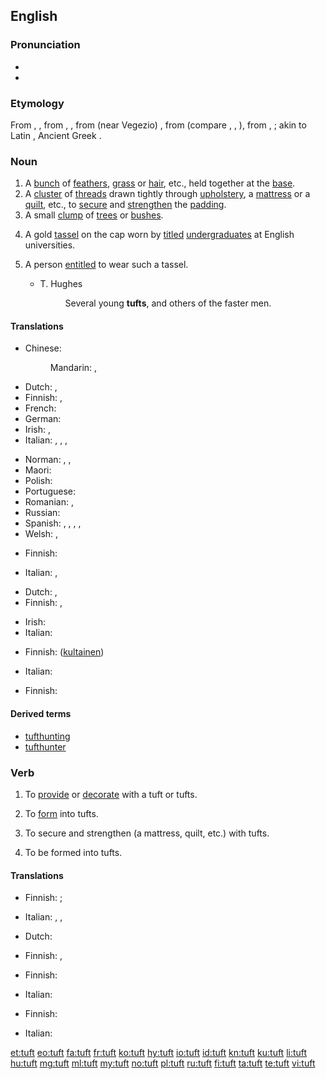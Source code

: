 ==English==

===Pronunciation===
* {{IPA|/tʌft/|lang=en}}
* {{rhymes|ʌft|lang=en}}

===Etymology===
From {{etyl|enm|en}} {{m|enm|toft}}, {{m|enm|tofte}}, from {{etyl|frm|en}} {{m|frm|toffe}}, {{m|frm|tofe||tuft}}, from {{etyl|LL.|en}} (near Vegezio) {{m|la|tufa||helmet crest}}, from {{etyl|gem|en}} (compare {{etyl|ang|-}} {{m|ang|þūf||tuft}}, {{etyl|non|-}} {{term|þúfa||mound|lang=non}}, {{etyl|sv|-}} {{term|tuva||tussock; grassy hillock|lang=sv}}), from {{etyl|gem-pro|en}} {{m|gem-pro|*þūbǭ}}, {{m|gem-pro|*þūbaz}}; akin to Latin {{m|la|tūber||hump, swelling}}, Ancient Greek {{m|grc|tr=typhē|||cattail (used to stuff beds)}}.

===Noun===
{{en-noun}}

# A [[bunch]] of [[feather]]s, [[grass]] or [[hair]], etc., held together at the [[base]].
# A [[cluster]] of [[thread]]s drawn tightly through [[upholstery]], a [[mattress]] or a [[quilt]], etc., to [[secure]] and [[strengthen]] the [[padding]].
# A small [[clump]] of [[tree]]s or [[bush]]es.
# {{context|historical|lang=en}} A gold [[tassel]] on the cap worn by [[titled]] [[undergraduate]]s at English universities.
# {{context|historical|lang=en}} A person [[entitle]]d to wear such a tassel.
#* T. Hughes
#*: Several young '''tufts''', and others of the faster men.

====Translations====
{{trans-top|bunch}}
* Chinese:
*: Mandarin: {{t+|cmn|綹|sc=Hani}}, {{t+|cmn|绺|tr=liǔ|sc=Hani}}
* Dutch: {{t+|nl|pluk|m}}, {{t+|nl|bundel|m}}
* Finnish: {{t|fi|töyhtö}}, {{t+|fi|tupsu}}
* French: {{t+|fr|touffe|f}}
* German: {{t+|de|Büschel|n}}
* Irish: {{t|ga|dual|m}}, {{t|ga|dlaoi|f}}
* Italian: {{t+|it|cespo|m}}, {{t|it|ciuffo|m}}, {{t|it|ciocca}}, {{t+|it|zolla|f}}
{{trans-mid}}
* Norman: {{t|nrf|toupet|m}}, {{t|nrf|tun|m}}, {{t|nrf|tus|m}}
* Maori: {{t|mi|pūrekireki|alt=pūrekireki}} {{qualifier|referring to sedge or reeds in a swamp}}
* Polish: {{t+|pl|kępka|f}}
* Portuguese: {{t|pt|tufo|m}}
* Romanian: {{t+|ro|smoc|n}}, {{t+|ro|floc}}
* Russian: {{qualifier|feathers, grass, hair}} {{t+|ru|пучо́к|m}}
* Spanish: {{qualifier|hair}} {{t+|es|mechón|m}}, {{qualifier|feathers}} {{t|es|penacho|m}}, {{qualifier|grass}} {{t+|es|manojo|m}}, {{t+|es|haz}} {{qualifier|twigs}}, {{t+|es|champa|f}}
* Welsh: {{t|cy|cudyn|m}}, {{t|cy|twffyn|m}}
{{trans-bottom}}

{{trans-top|cluster of threads}}
* Finnish: {{t|fi|nukka}}
{{trans-mid}}
* Italian: {{t+|it|fiocco}}, {{t+|it|rappa}}
{{trans-bottom}}

{{trans-top|clump of trees}}
* Dutch: {{t+|nl|bosje|n}}, {{t|nl|bomengroep|m}}
* Finnish: {{t+|fi|puska}}, {{t|fi|pusikko}}
{{trans-mid}}
* Irish: {{t|ga|tom|m}}
* Italian: {{t|it|macchia d'alberi}}
{{trans-bottom}}

{{trans-top|gold tassel}}
* Finnish: ([[kultainen]]) {{t+|fi|tupsu}}
{{trans-mid}}
* Italian: {{t|it|nappina dorata}}
{{trans-bottom}}

{{trans-top|person wearing the tassel}}
* Finnish: {{t|fi|tupsulakki}}
{{trans-mid}}
{{trans-bottom}}

====Derived terms====
* [[tufthunting]]
* [[tufthunter]]

===Verb===
{{en-verb}}

# {{context|transitive|lang=en}} To [[provide]] or [[decorate]] with a tuft or tufts.
#: {{rfquotek|Thomson}}
# {{context|transitive|lang=en}} To [[form]] into tufts.
# {{context|transitive|lang=en}} To secure and strengthen (a mattress, quilt, etc.) with tufts.
# {{context|intransitive|lang=en}} To be formed into tufts.

====Translations====
{{trans-top|provide or decorate with tufts}}
* Finnish: {{t|fi|nukittaa}} {{qualifier|decorate}}; {{t|fi|tuftata}} {{qualifier|strengthen}}
{{trans-mid}}
* Italian: {{t|it|infiocchettare}}, {{t|it|ornare di ciuffi}}, {{t|it|impennacchiare}}
{{trans-bottom}}

{{trans-top|form into tufts}}
* Dutch: {{t+|nl|bundelen}}
{{trans-mid}}
* Finnish: {{t|fi|nukittaa}}, {{t|fi|tuftata}}
{{trans-bottom}}

{{trans-top|secure with tufts}}
* Finnish: {{t|fi|tuftata}}
{{trans-mid}}
* Italian: {{t|it|trapuntare}}
{{trans-bottom}}

{{trans-top|be formed into tufts}}
* Finnish: {{t|fi|takkuuntua}}
{{trans-mid}}
* Italian: {{t|it|a forma di ciuffo}}
{{trans-bottom}}

[[et:tuft]]
[[eo:tuft]]
[[fa:tuft]]
[[fr:tuft]]
[[ko:tuft]]
[[hy:tuft]]
[[io:tuft]]
[[id:tuft]]
[[kn:tuft]]
[[ku:tuft]]
[[li:tuft]]
[[hu:tuft]]
[[mg:tuft]]
[[ml:tuft]]
[[my:tuft]]
[[no:tuft]]
[[pl:tuft]]
[[ru:tuft]]
[[fi:tuft]]
[[ta:tuft]]
[[te:tuft]]
[[vi:tuft]]